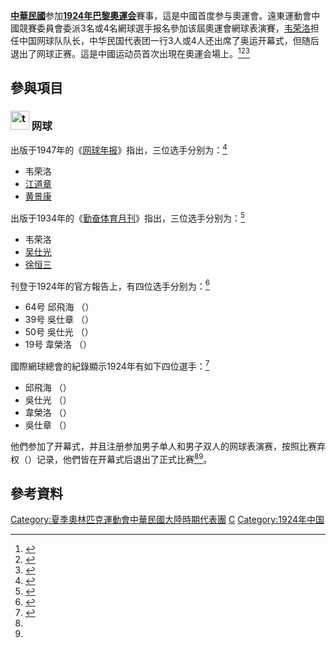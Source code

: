 {{Infobox Country Olympics
|NOC=ROC
|games=1924年夏季
|competitors=4
|sports=1
|flagbearer=
|officials=
|oldcode=Chine
}}
'''[[中華民國|中華民國]]'''参加'''[[1924年夏季奧林匹克運動會|1924年巴黎奧運会]]'''賽事，這是中國首度参与奧運會。遠東運動會中國競賽委員會委派3名或4名網球選手报名參加该屆奧運會網球表演賽，[[韦荣洛|韦荣洛]]担任中国网球队队长，中华民国代表团一行3人或4人还出席了奥运开幕式，但随后退出了网球正赛。這是中國运动员首次出現在奧運会場上。<ref>{{cite web | url=http://www.olympic.cn/games/summer/china/2004-03-25/120077.html | title=1924：中国情况 | publisher=中国奥林匹克委员会 | accessdate=2014-02-12 | deadurl=yes | archiveurl=https://web.archive.org/web/20130507211400/http://www.olympic.cn/games/summer/china/2004-03-25/120077.html | archivedate=2013-05-07 }}</ref><ref>{{cite news | title=萬國運動會之中華選手 | work=[[申報|申報]] | date=1924-02-21 | accessdate=2014-02-12 | quote=萬國運動會本屆定本年七月十三日至二十四日止，在法京巴黎舉行，各國將遣送選手出席與賽，我國方面，昨據葛雷博士語人云，萬國運動，我國應即加入，惟以經費支絀，恐不能遣送全部選手前往，現擬先派網球選手數人赴法，將來如經費充裕，或將繼續遣送，至網球選手出發之期，當在一月之後，前參預六屆遠東運動會之吳仕光昆仲及魏君等可望在選派之列-{云}-。}}</ref><ref>{{cite news | title=我國網球家加入世界運動會訊 | work=申報 | date=1924-02-24 | accessdate=2014-02-12 | quote=遠東運動會中國競賽委員會，已派廣東韋榮洛君為中國網球隊隊長，參與本屆在法國巴黎舉行之第八屆萬國運動會，及美國之[[戴維斯杯|台費司杯]]奪標比賽，台費司杯比賽，亦系公開，無論何國人皆得加入，韋君曾於去年加入第六次遠東運動大會網球比賽，此番受遠東運動會中國競賽委員會之正式委派，有全權挑選隊員，代表我國參與歐美兩大國際網球競賽，韋君已定於四月一日赴洋，先至美國，與海外網球界有所接洽，並準備參與比賽事，我國運動方面加入世界比賽者，此為第一次。}}</ref>

== 參與項目 ==
=== [[File:tennis_pictogram.svg|30px]] 网球 ===
出版于1947年的《[[网球年报|网球年报]]》指出，三位选手分别为：<ref>{{cite book | title=网球年报 | publisher=艺文印刷厂 | author=上海市体育协会 | year=1947 | location=上海 | pages=92}}</ref>
* 韦荣洛
* [[江道章|江道章]]
* [[黄景康|黄景康]]

出版于1934年的《[[勤奋体育月刊|勤奋体育月刊]]》指出，三位选手分别为：<ref>{{cite journal | title=世界运动会史略 | journal=勤奋体育月报 | year=1934 | issue=5}}</ref>
* 韦荣洛
* [[吴仕光|吴仕光]]
* [[徐恒三|徐恒三]]

刊登于1924年的官方報告上，有四位选手分别为：<ref name="cof">{{cite book |title=Les Jeux de la VIII<sup>e</sup> Olympiade Paris 1924 – Rapport Officiel |author=(ed.) M. Avé, Comité Olympique Français |publisher=Librairie de France |location=Paris |language=fr |url=http://www.la84foundation.org/6oic/OfficialReports/1924/1924.pdf |format=PDF |accessdate=2012-10-16 |archiveurl=https://web.archive.org/web/20110505162957/http://www.la84foundation.org/6oic/OfficialReports/1924/1924.pdf |archivedate=2011-05-05 |quote=-{39 seulement s’alignérent, ne représentant plus que 24 nations, la Chine, le Portugal et la Yougoslavie ayant déclaré forfait.}- |deadurl=no }}</ref>
* 64号 邱飛海 （{{Lang|fr|H.-H. Khoo}}）
* 39号 吳仕章 （{{Lang|fr|W.-U. Sze-Cheung}}）
* 50号 吳仕光 （{{Lang|fr|N.-G. Szekwong}}）
* 19号 韋榮洛 （{{Lang|fr|L. Wei}}）

國際網球總會的紀錄顯示1924年有如下四位選手：<ref name="itf">{{cite book | url=http://www.itftennis.com/media/80351/80351.pdf | title=2008 Olympic Tennis Event Media Guide | publisher=International Tennis Federation | accessdate=2014-02-12 | archive-date=2019-06-24 | archive-url=https://web.archive.org/web/20190624211127/https://www.itftennis.com/media/80351/80351.pdf | dead-url=no }}</ref>
* 邱飛海 （{{Lang|en|Khoo, Hooi-Hye}}）
* 吳仕光 （{{Lang|en|Ng, Sze-Kwang}}）
* 韋榮洛 （{{Lang|en|Wing, Lock-Wei}}）
* 吳仕章 （{{Lang|en|Wu, Sze-Cheung}}）

他們参加了开幕式，并且注册参加男子单人和男子双人的网球表演赛，按照比赛弃权（{{Lang|fr|forfait général}}）记录，他們皆在开幕式后退出了正式比赛<ref name="cof" /><ref name="itf" />。

== 參考資料 ==
{{Reflist|2}}

[[Category:夏季奧林匹克運動會中華民國大陸時期代表團|Category:夏季奧林匹克運動會中華民國大陸時期代表團]]
[[Category:1924年夏季奥林匹克运动会|C]]
[[Category:1924年中国|Category:1924年中国]]